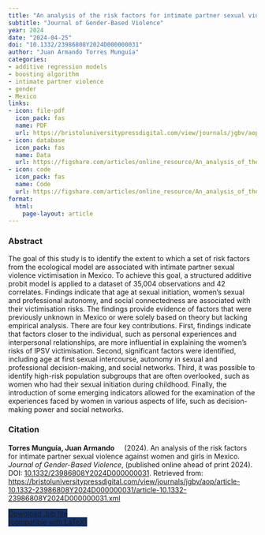 ```yaml
---
title: "An analysis of the risk factors for intimate partner sexual violence against women and girls in Mexico"
subtitle: "Journal of Gender-Based Violence" 
year: 2024
date: "2024-04-25"
doi: "10.1332/23986808Y2024D000000031" 
author: "Juan Armando Torres Munguía"
categories:
- additive regression models
- boosting algorithm
- intimate partner violence
- gender
- Mexico
links:
- icon: file-pdf
  icon_pack: fas
  name: PDF
  url: https://bristoluniversitypressdigital.com/view/journals/jgbv/aop/article-10.1332-23986808Y2024D000000031/article-10.1332-23986808Y2024D000000031.xml?tab_body=pdf
- icon: database
  icon_pack: fas
  name: Data
  url: https://figshare.com/articles/online_resource/An_analysis_of_the_risk_and_protective_factors_for_intimate_partner_sexual_violence_against_women_and_girls_in_Mexico/22679263/1
- icon: code
  icon_pack: fas
  name: Code
  url: https://figshare.com/articles/online_resource/An_analysis_of_the_risk_and_protective_factors_for_intimate_partner_sexual_violence_against_women_and_girls_in_Mexico/22679263/1
format: 
  html: 
    page-layout: article
---
```

 
### Abstract 
The goal of this study is to identify the extent to which a set of risk factors from the ecological model are associated with intimate partner sexual violence victimisation in Mexico.
To achieve this goal, a structured additive probit model is applied to a dataset of 35,004 observations and 42 correlates.
Findings indicate that age at sexual initiation, women’s sexual and professional autonomy, and social connectedness are associated with their victimisation risks.
The findings provide evidence of factors that were previously unknown in Mexico or were solely based on theory but lacking empirical analysis. There are four key contributions. First, findings indicate that factors closer to the individual, such as personal experiences and interpersonal relationships, are more influential in explaining the women’s risks of IPSV victimisation. Second, significant factors were identified, including age at first sexual intercourse, autonomy in sexual and professional decision-making, and social networks. Third, it was possible to identify high-risk population subgroups that are often overlooked, such as women who had their sexual initiation during childhood. Finally, the introduction of some emerging indicators allowed for the examination of the experiences faced by women in various aspects of life, such as decision-making power and social networks. 

### Citation
<p><b>Torres Munguía, Juan Armando<a href="https://orcid.org/0000-0003-3432-6941" target="_blank"><img src="https://info.orcid.org/wp-content/uploads/2019/11/orcid_16x16.png" height="16" width="16" ></a></b> (2024). An analysis of the risk factors for intimate partner sexual violence against women and girls in Mexico. <i>Journal of Gender-Based Violence</i>, (published online ahead of print 2024). DOI: <a href="10.1332/23986808Y2024D000000031" target="_blank">10.1332/23986808Y2024D000000031</a>. Retrieved from: <a href="https://bristoluniversitypressdigital.com/view/journals/jgbv/aop/article-10.1332-23986808Y2024D000000031/article-10.1332-23986808Y2024D000000031.xml" target="_blank">https://bristoluniversitypressdigital.com/view/journals/jgbv/aop/article-10.1332-23986808Y2024D000000031/article-10.1332-23986808Y2024D000000031.xml</a></p>

```{=html}

  <div class="container text-center mt-4" >
  <a href="cite.bib" class="btn custom-btn mt-1" style="border:1px solid #153268; background-color: #153268; margin-top: 5px;" download>
    <i class="fas fa-cloud-arrow-down"></i> Download .bib file <br> (compatible with LaTeX)
  </a>

```
